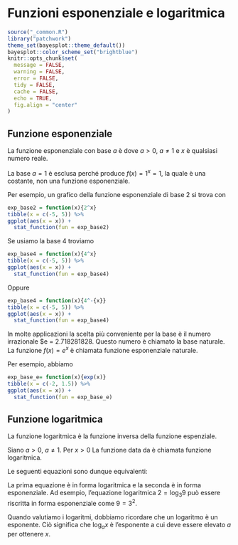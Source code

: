 # Funzioni esponenziale e logaritmica {#funs-exp-log}

```r
source("_common.R")
library("patchwork")
theme_set(bayesplot::theme_default())
bayesplot::color_scheme_set("brightblue") 
knitr::opts_chunk$set(
  message = FALSE, 
  warning = FALSE,
  error = FALSE,
  tidy = FALSE, 
  cache = FALSE, 
  echo = TRUE,
  fig.align = "center"
)
```

## Funzione esponenziale

::: {.definition}
La funzione esponenziale con base $a$ è
\begin{equation}
f(x) = a^x
\end{equation}
\noindent
dove $a > 0$, $a \neq 1$ e $x$ è qualsiasi numero reale.
::: 

La base $a = 1$ è esclusa perché produce $f(x) = 1^x = 1$, la quale è una costante, non una funzione esponenziale.

Per esempio, un grafico della funzione esponenziale di base 2 si trova con

```r
exp_base2 = function(x){2^x}
tibble(x = c(-5, 5)) %>% 
ggplot(aes(x = x)) + 
  stat_function(fun = exp_base2)
```
Se usiamo la base 4 troviamo

```r
exp_base4 = function(x){4^x}
tibble(x = c(-5, 5)) %>% 
ggplot(aes(x = x)) + 
  stat_function(fun = exp_base4)
```
Oppure

```r
exp_base4 = function(x){4^-{x}}
tibble(x = c(-5, 5)) %>% 
ggplot(aes(x = x)) + 
  stat_function(fun = exp_base4)
```

In molte applicazioni la scelta più conveniente per la base è il numero irrazionale $e = 2.718281828\dots. Questo numero è chiamato la base naturale.  La funzione $f(x) = e^x$ è chiamata funzione esponenziale naturale.

Per esempio, abbiamo

```r
exp_base_e= function(x){exp(x)}
tibble(x = c(-2, 1.5)) %>% 
ggplot(aes(x = x)) + 
  stat_function(fun = exp_base_e)
```


## Funzione logaritmica

La funzione logaritmica è la funzione inversa della funzione espenziale. 

::: {.definition}
Siano $a > 0$, $a \neq 1$. Per $x > 0$
\begin{equation}
y = \log_a x \quad \text{se e solo se } x = a^y.
\end{equation}
\noindent
La funzione data da
\begin{equation}
f(x) = \log_a x
\end{equation}
\noindent
è chiamata funzione logaritmica.
::: 

Le seguenti equazioni sono dunque equivalenti:

\begin{equation}
y = \log_a x \qquad x = a^y.
\end{equation}

La prima equazione è in forma logaritmica e la seconda è in forma esponenziale. Ad esempio, l'equazione logaritmica $2 = \log_3 9$ può essere riscritta in forma esponenziale come $9 = 3^2$. 

Quando valutiamo i logaritmi, dobbiamo ricordare che un logaritmo è un esponente. Ciò significa che $\log_a x$ è l'esponente a cui deve essere elevato $a$ per ottenere $x$.
